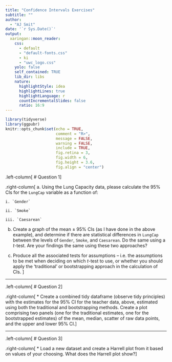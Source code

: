 ```yaml
---
title: "Confidence Intervals Exercises"
subtitle: ""  
author: 
  - "AJ Smit"
date: '`r Sys.Date()`'
output:
  xaringan::moon_reader:
    css:
      - default
      - "default-fonts.css"
      - ki
      - "uwc_logo.css"
    yolo: false
    self_contained: TRUE  
    lib_dir: libs
    nature:
      highlightStyle: idea
      highlightLines: true
      highlightLanguage: r
      countIncrementalSlides: false
      ratio: 16:9
---
```


```r
library(tidyverse)
library(ggpubr)
knitr::opts_chunk$set(echo = TRUE,
                      comment = "R>",
                      message = FALSE,
                      warning = FALSE,
                      include = TRUE,
                      fig.retina = 3,
                      fig.width = 6,
                      fig.height = 3.6,
                      fig.align = "center")
```

.left-column[
# Question 1
]

.right-column[
a. Using the Lung Capacity data, please calculate the 95% CIs for the `LungCap` variable as a function of:

    i. `Gender`
    
    ii. `Smoke`
    
    iii. `Caesarean`
    
b. Create a graph of the mean ± 95% CIs (as I have done in the above example), and determine if there are statistical differences in `LungCap` between the levels of `Gender`, `Smoke`, and `Caesarean`. Do the same using a *t*-test. Are your findings the same using these two approaches?

c. Produce all the associated tests for assumptions -- i.e. the assumptions to be met when deciding on which *t*-test to use, or whether you should apply the 'traditional' or bootstrapping approach in the calculation of CIs.
]

---

.left-column[
# Question 2
]

.right-column[
* Create a combined tidy dataframe (observe tidy principles) with the estimates for the 95% CI for the teacher data, above, estimated using both the traditional and bootstrapping methods. Create a plot comprising two panels (one for the traditional estimates, one for the bootstrapped estimates) of the mean, median, scatter of raw data points, and the upper and lower 95% CI.
]

---

.left-column[
# Question 3
]

.right-column[
* Load a new dataset and create a Harrell plot from it based on values of your choosing. What does the Harrell plot show?
]
